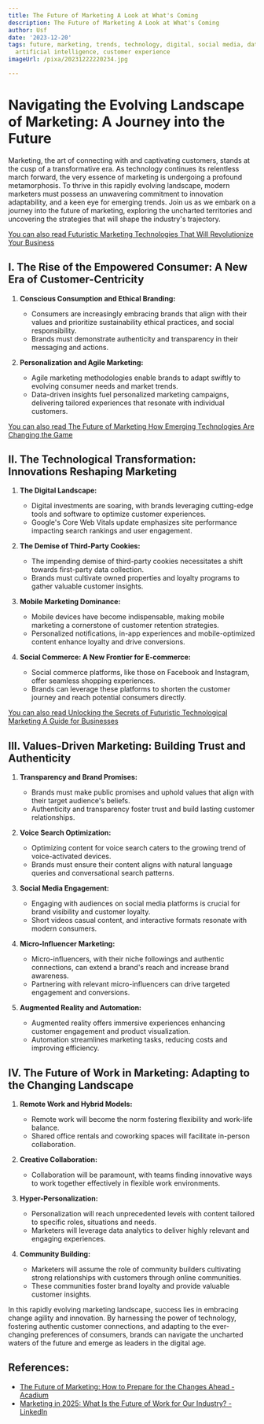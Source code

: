 ```yaml
---
title: The Future of Marketing A Look at What's Coming
description: The Future of Marketing A Look at What's Coming
author: Usf
date: '2023-12-20'
tags: future, marketing, trends, technology, digital, social media, data, analytics,
  artificial intelligence, customer experience
imageUrl: /pixa/20231222220234.jpg

---
```

# **Navigating the Evolving Landscape of  Marketing: A Journey into the Future**

Marketing, the art of connecting with and captivating customers, stands at the cusp of  a transformative era. As technology continues its relentless march forward, the  very essence of marketing is undergoing a profound metamorphosis. To thrive in this rapidly evolving landscape,  modern marketers must  possess an unwavering commitment to innovation adaptability, and  a keen  eye  for  emerging trends. Join us as we embark on a journey into the future of marketing,  exploring  the  uncharted territories and uncovering the strategies that will shape the industry's trajectory.

[You can also read Futuristic  Marketing Technologies That Will Revolutionize Your Business](Futuristic%20Marketing%20Technologies%20That%20Will%20Revolutionize%20Your%20Business)


## **I.  The  Rise of the Empowered Consumer: A New Era  of Customer-Centricity**

1. **Conscious Consumption and  Ethical Branding:**
   - Consumers are increasingly embracing brands that align with their values and prioritize sustainability ethical practices, and social responsibility.
    - Brands must demonstrate  authenticity and transparency in  their messaging and actions.

2. **Personalization and  Agile Marketing:**
    - Agile marketing methodologies  enable brands to adapt  swiftly to evolving consumer needs and market trends.
   - Data-driven insights fuel personalized  marketing campaigns, delivering tailored experiences that resonate with individual customers.

[You can also read The Future  of Marketing How Emerging Technologies Are Changing the Game](The%20Future%20of%20Marketing%20How%20Emerging%20Technologies%20Are%20Changing%20the%20Game)


## **II. The Technological Transformation: Innovations Reshaping Marketing**

1. **The Digital Landscape:**
   - Digital investments are  soaring, with brands leveraging cutting-edge tools and software to optimize customer  experiences.
   -  Google's Core Web Vitals update emphasizes site performance impacting search rankings and user engagement.

2. **The Demise of Third-Party  Cookies:**
    - The impending demise of third-party cookies necessitates  a shift towards first-party data collection.
   - Brands must  cultivate owned properties and loyalty programs to gather valuable customer insights.

3. **Mobile Marketing Dominance:**
   - Mobile devices have become indispensable,  making mobile  marketing a cornerstone of customer retention strategies.
   - Personalized notifications,  in-app experiences and  mobile-optimized content enhance loyalty and drive conversions.

4. **Social Commerce: A New Frontier for  E-commerce:**
   - Social commerce platforms, like those on Facebook and Instagram, offer  seamless  shopping experiences.
   -  Brands can  leverage these platforms to shorten the customer  journey and reach potential consumers directly.

[You can also read Unlocking the Secrets of Futuristic Technological Marketing A Guide for Businesses](Unlocking%20the%20Secrets%20of%20Futuristic%20Technological%20Marketing%20A%20Guide%20for%20Businesses)


## **III. Values-Driven Marketing: Building Trust  and Authenticity**

1. **Transparency and Brand Promises:**
    - Brands must make public promises and uphold values that align  with their target audience's  beliefs.
   - Authenticity and transparency foster trust and build lasting customer relationships.

2. **Voice Search Optimization:**
    - Optimizing content for voice  search caters to the growing trend of  voice-activated devices.
   - Brands must ensure their content aligns with natural language queries and conversational search patterns.

3. **Social Media Engagement:**
   -  Engaging with audiences on social media platforms is crucial for brand visibility and customer loyalty.
    - Short videos casual content, and interactive formats resonate with modern consumers.

4. **Micro-Influencer Marketing:**
   - Micro-influencers, with their niche followings and authentic connections, can extend a brand's reach  and increase brand awareness.
   - Partnering with relevant micro-influencers can drive targeted engagement and conversions.

5. **Augmented Reality and Automation:**
   - Augmented reality offers immersive experiences enhancing customer engagement and product visualization.
   - Automation streamlines marketing tasks, reducing costs and improving  efficiency.

## **IV. The Future of Work in Marketing: Adapting to the Changing Landscape**

1. **Remote Work and  Hybrid Models:**
     - Remote work will  become the norm fostering flexibility and work-life balance.
   - Shared office rentals and coworking spaces will facilitate in-person collaboration.

2. **Creative  Collaboration:**
   -  Collaboration will be paramount, with teams finding innovative ways to work together effectively in flexible work environments.

3. **Hyper-Personalization:**
   - Personalization  will  reach unprecedented levels with content  tailored to specific roles, situations and needs.
   - Marketers will leverage data analytics to deliver highly relevant  and engaging experiences.

4. **Community Building:**
    - Marketers will assume the role of community builders cultivating strong relationships with customers through online communities.
   -  These  communities foster brand loyalty and provide valuable customer insights.

In this rapidly evolving marketing  landscape, success lies in embracing change agility and innovation. By harnessing the power of technology, fostering  authentic customer connections, and adapting to the ever-changing preferences  of consumers, brands can navigate  the  uncharted waters of the future and emerge  as leaders in  the digital age.

## References:
- [The Future of Marketing: How to Prepare for the Changes Ahead - Acadium](https://acadium.com/blog/the-future-of-marketing/)
- [Marketing in 2025: What Is the Future of Work for Our Industry? - LinkedIn](https://www.linkedin.com/business/marketing/blog/skills/marketing-in-2025-what-is-the-future-of-work-for-our-industry)
